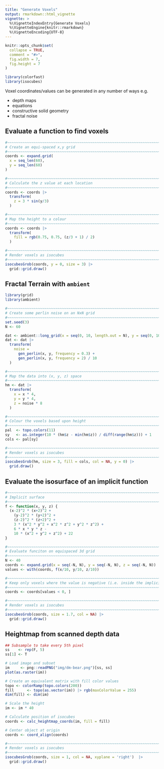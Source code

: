 ```yaml
---
title: "Generate Voxels"
output: rmarkdown::html_vignette
vignette: >
  %\VignetteIndexEntry{Generate Voxels}
  %\VignetteEngine{knitr::rmarkdown}
  %\VignetteEncoding{UTF-8}
---
```


```r
knitr::opts_chunk$set(
  collapse = TRUE,
  comment = "#>",
  fig.width = 7,
  fig.height = 7
)
```

```r
library(colorfast)
library(isocubes)
```

Voxel coordinates/values can be generated in any number of ways e.g.

* depth maps
* equations
* constructive solid geometry
* fractal noise



## Evaluate a function to find voxels

```r
#~~~~~~~~~~~~~~~~~~~~~~~~~~~~~~~~~~~~~~~~~~~~~~~~~~~~~~~~~~~~~~~~~~~~~~~~~~~~
# Create an equi-spaced x,y grid
#~~~~~~~~~~~~~~~~~~~~~~~~~~~~~~~~~~~~~~~~~~~~~~~~~~~~~~~~~~~~~~~~~~~~~~~~~~~~
coords <- expand.grid(
  x = seq_len(60),
  y = seq_len(60)
)

#~~~~~~~~~~~~~~~~~~~~~~~~~~~~~~~~~~~~~~~~~~~~~~~~~~~~~~~~~~~~~~~~~~~~~~~~~~~~
# Calculate the z value at each location
#~~~~~~~~~~~~~~~~~~~~~~~~~~~~~~~~~~~~~~~~~~~~~~~~~~~~~~~~~~~~~~~~~~~~~~~~~~~~
coords <- coords |>
  transform(
    z = 3 * sin(y/3)
  )

#~~~~~~~~~~~~~~~~~~~~~~~~~~~~~~~~~~~~~~~~~~~~~~~~~~~~~~~~~~~~~~~~~~~~~~~~~~~~
# Map the height to a colour
#~~~~~~~~~~~~~~~~~~~~~~~~~~~~~~~~~~~~~~~~~~~~~~~~~~~~~~~~~~~~~~~~~~~~~~~~~~~~
coords <- coords |>
  transform(
    fill = rgb(0.75, 0.75, (z/3 + 1) / 2)
  )

#~~~~~~~~~~~~~~~~~~~~~~~~~~~~~~~~~~~~~~~~~~~~~~~~~~~~~~~~~~~~~~~~~~~~~~~~~~~~
# Render voxels as isocubes
#~~~~~~~~~~~~~~~~~~~~~~~~~~~~~~~~~~~~~~~~~~~~~~~~~~~~~~~~~~~~~~~~~~~~~~~~~~~~
isocubesGrob(coords, y = 0, size = 3) |>
  grid::grid.draw()
```



## Fractal Terrain with `ambient`

```r
library(grid)
library(ambient)

#~~~~~~~~~~~~~~~~~~~~~~~~~~~~~~~~~~~~~~~~~~~~~~~~~~~~~~~~~~~~~~~~~~~~~~~~~~~~
# Create some perlin noise on an NxN grid
#~~~~~~~~~~~~~~~~~~~~~~~~~~~~~~~~~~~~~~~~~~~~~~~~~~~~~~~~~~~~~~~~~~~~~~~~~~~~
set.seed(3)
N <- 60

dat <- ambient::long_grid(x = seq(0, 10, length.out = N), y = seq(0, 10, length.out = N)) 
dat <- dat |> 
  transform(
    noise = 
      gen_perlin(x, y, frequency = 0.3) + 
      gen_perlin(x, y, frequency = 2) / 10
  )

#~~~~~~~~~~~~~~~~~~~~~~~~~~~~~~~~~~~~~~~~~~~~~~~~~~~~~~~~~~~~~~~~~~~~~~~~~~~~
# Map the data into (x, y, z) space
#~~~~~~~~~~~~~~~~~~~~~~~~~~~~~~~~~~~~~~~~~~~~~~~~~~~~~~~~~~~~~~~~~~~~~~~~~~~~
hm <- dat |>
  transform(
    x = x * 4,
    y = y * 4,
    z = noise * 8
  )

#~~~~~~~~~~~~~~~~~~~~~~~~~~~~~~~~~~~~~~~~~~~~~~~~~~~~~~~~~~~~~~~~~~~~~~~~~~~~
# Colour the voxels based upon height
#~~~~~~~~~~~~~~~~~~~~~~~~~~~~~~~~~~~~~~~~~~~~~~~~~~~~~~~~~~~~~~~~~~~~~~~~~~~~
pal  <- topo.colors(11)
sy   <- as.integer(10 * (hm$z - min(hm$z)) / diff(range(hm$z))) + 1
cols <- pal[sy]

#~~~~~~~~~~~~~~~~~~~~~~~~~~~~~~~~~~~~~~~~~~~~~~~~~~~~~~~~~~~~~~~~~~~~~~~~~~~~
# Render voxels as isocubes
#~~~~~~~~~~~~~~~~~~~~~~~~~~~~~~~~~~~~~~~~~~~~~~~~~~~~~~~~~~~~~~~~~~~~~~~~~~~~
isocubesGrob(hm, size = 3, fill = cols, col = NA, y = 0) |>
  grid.draw()
```


## Evaluate the isosurface of an implicit function


```r
#~~~~~~~~~~~~~~~~~~~~~~~~~~~~~~~~~~~~~~~~~~~~~~~~~~~~~~~~~~~~~~~~~~~~~~~~~~~~
# Implicit surface
#~~~~~~~~~~~~~~~~~~~~~~~~~~~~~~~~~~~~~~~~~~~~~~~~~~~~~~~~~~~~~~~~~~~~~~~~~~~~
f <- function(x, y, z) {
  (x-2)^2 * (x+2)^2 + 
    (y-2)^2 * (y+2)^2 + 
    (z-2)^2 * (z+2)^2 +
    3 * (x^2 * y^2 + x^2 * z^2 + y^2 * z^2) +
    6 * x * y * z -
    10 * (x^2 + y^2 + z^2) + 22
}

#~~~~~~~~~~~~~~~~~~~~~~~~~~~~~~~~~~~~~~~~~~~~~~~~~~~~~~~~~~~~~~~~~~~~~~~~~~~~
# Evaluate funciton on equispaced 3d grid
#~~~~~~~~~~~~~~~~~~~~~~~~~~~~~~~~~~~~~~~~~~~~~~~~~~~~~~~~~~~~~~~~~~~~~~~~~~~~
N <- 40
coords <- expand.grid(x = seq(-N, N), y = seq(-N, N), z = seq(-N, N))
values <- with(coords, f(x/10, y/10, z/10))

#~~~~~~~~~~~~~~~~~~~~~~~~~~~~~~~~~~~~~~~~~~~~~~~~~~~~~~~~~~~~~~~~~~~~~~~~~~~~
# Keep only voxels where the value is negative (i.e. inside the implicit surface)
#~~~~~~~~~~~~~~~~~~~~~~~~~~~~~~~~~~~~~~~~~~~~~~~~~~~~~~~~~~~~~~~~~~~~~~~~~~~~
coords <- coords[values < 0, ] 

#~~~~~~~~~~~~~~~~~~~~~~~~~~~~~~~~~~~~~~~~~~~~~~~~~~~~~~~~~~~~~~~~~~~~~~~~~~~~
# Render voxels as isocubes
#~~~~~~~~~~~~~~~~~~~~~~~~~~~~~~~~~~~~~~~~~~~~~~~~~~~~~~~~~~~~~~~~~~~~~~~~~~~~
isocubesGrob(coords, size = 1.7, col = NA) |>
  grid::grid.draw()
```



## Heightmap from scanned depth data

```r
## Subsample to take every 5th pixel
ss    <- rep(F, 5)
ss[1] <- T

# Load image and subset
im     <- png::readPNG("img/dm-bear.png")[ss, ss] 
plot(as.raster(im))
```


```r
# Create an equivalent matrix with fill color values
topo <- colorRamp(topo.colors(200)) 
fill      <- topo(as.vector(im)) |> rgb(maxColorValue = 255)
dim(fill) <- dim(im)

# Scale the height
im <- im * 40

# Calculate position of isocubes
coords <- calc_heightmap_coords(im, fill = fill) 

# Center object at origin
coords <- coord_align(coords)

#~~~~~~~~~~~~~~~~~~~~~~~~~~~~~~~~~~~~~~~~~~~~~~~~~~~~~~~~~~~~~~~~~~~~~~~~~~~~
# Render voxels as isocubes
#~~~~~~~~~~~~~~~~~~~~~~~~~~~~~~~~~~~~~~~~~~~~~~~~~~~~~~~~~~~~~~~~~~~~~~~~~~~~
isocubesGrob(coords, size = 1, col = NA, xyplane = 'right')  |>
  grid::grid.draw()
```









